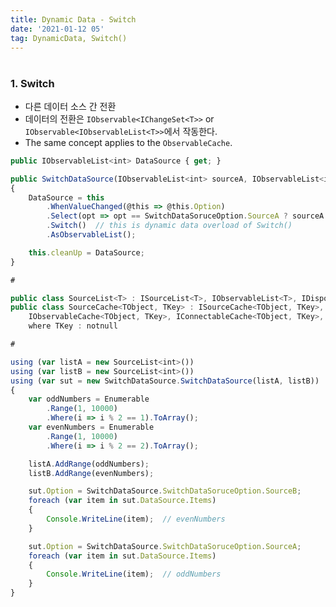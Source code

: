 ```yaml
---
title: Dynamic Data - Switch
date: '2021-01-12 05'
tag: DynamicData, Switch()
---
```

#
### 1. Switch
* 다른 데이터 소스 간 전환
* 데이터의 전환은 `IObservable<IChangeSet<T>>` or `IObservable<IObservableList<T>>`에서 작동한다.  
* The same concept applies to the `ObservableCache`.
```js
public IObservableList<int> DataSource { get; }

public SwitchDataSource(IObservableList<int> sourceA, IObservableList<int> sourceB)
{
    DataSource = this
        .WhenValueChanged(@this => @this.Option)
        .Select(opt => opt == SwitchDataSoruceOption.SourceA ? sourceA : sourceB)
        .Switch()  // this is dynamic data overload of Switch()
        .AsObservableList();

    this.cleanUp = DataSource;
}

#

public class SourceList<T> : ISourceList<T>, IObservableList<T>, IDisposable
public class SourceCache<TObject, TKey> : ISourceCache<TObject, TKey>, 
    IObservableCache<TObject, TKey>, IConnectableCache<TObject, TKey>, IDisposable 
    where TKey : notnull

#

using (var listA = new SourceList<int>())
using (var listB = new SourceList<int>())
using (var sut = new SwitchDataSource.SwitchDataSource(listA, listB))
{
    var oddNumbers = Enumerable
        .Range(1, 10000)
        .Where(i => i % 2 == 1).ToArray();
    var evenNumbers = Enumerable
        .Range(1, 10000)
        .Where(i => i % 2 == 2).ToArray();

    listA.AddRange(oddNumbers);
    listB.AddRange(evenNumbers);

    sut.Option = SwitchDataSource.SwitchDataSoruceOption.SourceB;
    foreach (var item in sut.DataSource.Items)
    {
        Console.WriteLine(item);  // evenNumbers
    }

    sut.Option = SwitchDataSource.SwitchDataSoruceOption.SourceA;
    foreach (var item in sut.DataSource.Items)
    {
        Console.WriteLine(item);  // oddNumbers
    }
}
```
